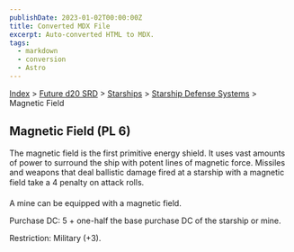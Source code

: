 ```yaml
---
publishDate: 2023-01-02T00:00:00Z
title: Converted MDX File
excerpt: Auto-converted HTML to MDX.
tags:
  - markdown
  - conversion
  - Astro
---
```






[Index](-index) > [Future d20 SRD](future-d20-srd-index) > [Starships](future-d20-srd-starships-index) > [Starship Defense Systems](future-d20-srd-starships-starship-defense-systems-index) > Magnetic Field




## Magnetic Field (PL 6)


The magnetic field is the first primitive energy shield. It uses vast amounts of power to surround the ship with potent lines of magnetic force. Missiles and weapons that deal ballistic damage fired at a starship with a magnetic field take a 4 penalty on attack rolls.


A mine can be equipped with a magnetic field.


Purchase DC: 5 + one-half the base purchase DC of the starship or mine.


Restriction: Military (+3).



